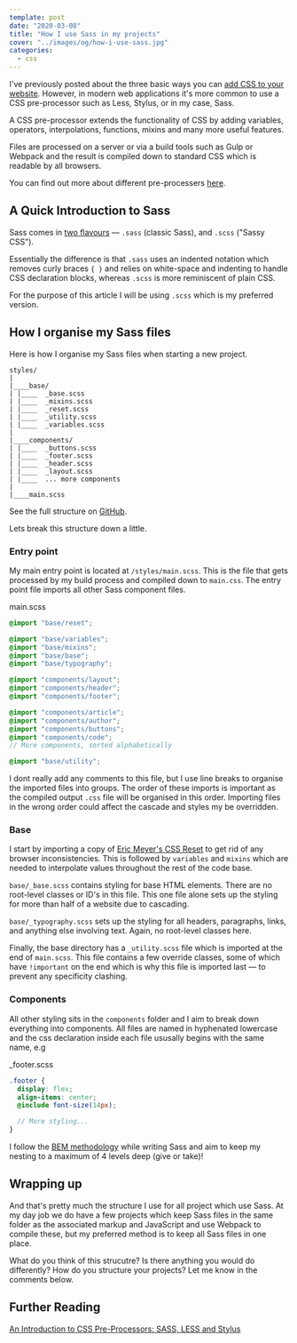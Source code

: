 ```yaml
---
template: post
date: "2020-03-08"
title: "How I use Sass in my projects"
cover: "../images/og/how-i-use-sass.jpg"
categories:
  - css
---
```


I've previously posted about the three basic ways you can [add CSS to your website](/how-to-add-css). However, in modern web applications it's more common to use a CSS pre-processor such as Less, Stylus, or in my case, Sass.

A CSS pre-processor extends the functionality of CSS by adding variables, operators, interpolations, functions, mixins and many more useful features.

Files are processed on a server or via a build tools such as Gulp or Webpack and the result is compiled down to standard CSS which is readable by all browsers.

You can find out more about different pre-processers [here](https://htmlmag.com/article/an-introduction-to-css-preprocessors-sass-less-stylus).

## A Quick Introduction to Sass

Sass comes in [two flavours](https://sass-lang.com/documentation/syntax) — `.sass` (classic Sass), and `.scss` ("Sassy CSS").

Essentially the difference is that `.sass` uses an indented notation which removes curly braces `{ }` and relies on white-space and indenting to handle CSS declaration blocks, whereas `.scss` is more reminiscent of plain CSS.

For the purpose of this article I will be using `.scss` which is my preferred version.

## How I organise my Sass files

Here is how I organise my Sass files when starting a new project.

```shell
styles/
|
|____base/
| |____  _base.scss
| |____  _mixins.scss
| |____  _reset.scss
| |____  _utility.scss
| |____  _variables.scss
|
|____components/
| |____  _buttons.scss
| |____  _footer.scss
| |____  _header.scss
| |____  _layout.scss
| |____  ... more components
|
|____main.scss
```

See the full structure on [GitHub](https://github.com/ajaykarwal/ajaykarwal.com/tree/master/src/styles).

Lets break this structure down a little.

### Entry point

My main entry point is located at `/styles/main.scss`. This is the file that gets processed by my build process and compiled down to `main.css`. The entry point file imports all other Sass component files.

<div className="file">main.scss</div>

```scss
@import "base/reset";

@import "base/variables";
@import "base/mixins";
@import "base/base";
@import "base/typography";

@import "components/layout";
@import "components/header";
@import "components/footer";

@import "components/article";
@import "components/author";
@import "components/buttons";
@import "components/code";
// More components, sorted alphabetically

@import "base/utility";
```

I dont really add any comments to this file, but I use line breaks to organise the imported files into groups. The order of these imports is important as the compiled output `.css` file will be organised in this order. Importing files in the wrong order could affect the cascade and styles my be overridden.

### Base

I start by importing a copy of [Eric Meyer's CSS Reset](https://meyerweb.com/eric/tools/css/reset/) to get rid of any browser inconsistencies. This is followed by `variables` and `mixins` which are needed to interpolate values throughout the rest of the code base.

`base/_base.scss` contains styling for base HTML elements. There are no root-level classes or ID's in this file. This one file alone sets up the styling for more than half of a website due to cascading.

`base/_typography.scss` sets up the styling for all headers, paragraphs, links, and anything else involving text. Again, no root-level classes here.

Finally, the base directory has a `_utility.scss` file which is imported at the end of `main.scss`. This file contains a few override classes, some of which have `!important` on the end which is why this file is imported last &mdash; to prevent any specificity clashing.

### Components

All other styling sits in the `components` folder and I aim to break down everything into components. All files are named in hyphenated lowercase and the css declaration inside each file ususally begins with the same name, e.g

<div className="file">_footer.scss</div>

```scss
.footer {
  display: flex;
  align-items: center;
  @include font-size(14px);

  // More styling...
}
```

I follow the [BEM methodology](http://getbem.com/) while writing Sass and aim to keep my nesting to a maximum of 4 levels deep (give or take)!

## Wrapping up

And that's pretty much the structure I use for all project which use Sass. At my day job we do have a few projects which keep Sass files in the same folder as the associated markup and JavaScript and use Webpack to compile these, but my preferred method is to keep all Sass files in one place.

What do you think of this strucutre? Is there anything you would do differently? How do you structure your projects? Let me know in the comments below.

## Further Reading

[An Introduction to CSS Pre-Processors: SASS, LESS and Stylus](https://htmlmag.com/article/an-introduction-to-css-preprocessors-sass-less-stylus)
